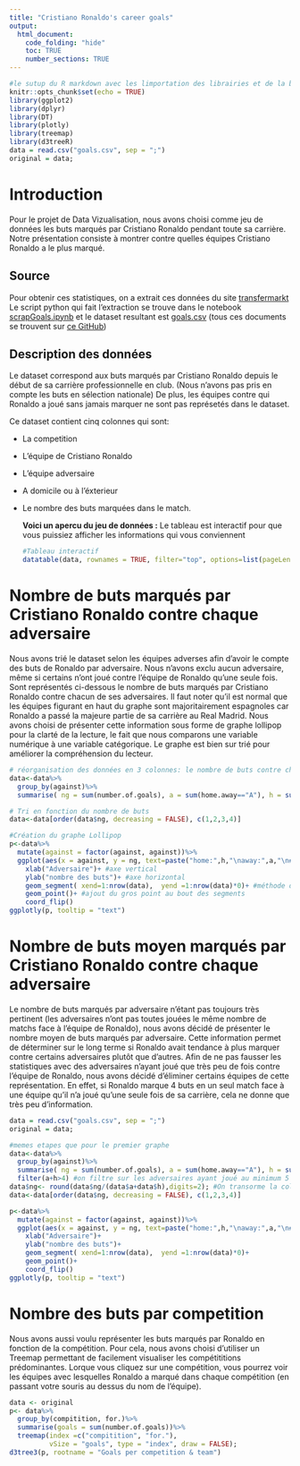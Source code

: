 ```yaml
---
title: "Cristiano Ronaldo's career goals"
output: 
  html_document:
    code_folding: "hide"
    toc: TRUE
    number_sections: TRUE
---
```


```r
#le sutup du R markdown avec les limportation des librairies et de la base de données
knitr::opts_chunk$set(echo = TRUE)
library(ggplot2)
library(dplyr)
library(DT)
library(plotly)
library(treemap)
library(d3treeR)
data = read.csv("goals.csv", sep = ";")
original = data;
```

# Introduction

  Pour le projet de Data Vizualisation, nous avons choisi comme jeu de données les buts marqués par Cristiano Ronaldo pendant toute sa carrière. Notre présentation consiste à montrer contre quelles équipes Cristiano Ronaldo a le plus marqué. 

## Source

Pour obtenir ces statistiques, on a extrait ces données du site [transfermarkt](https://www.transfermarkt.com/cristiano-ronaldo/alletore/spieler/8198/saison//verein/0/liga/0/wettbewerb//pos/0/trainer_id/0/minute/0/torart/0)
Le script python qui fait l'extraction se trouve dans le notebook [scrapGoals.ipynb](#) et le dataset resultant est [goals.csv](#) (tous ces documents se trouvent sur [ce GitHub](https://github.com/bigabdoo7/R-project))

## Description des données 

Le dataset correspond aux buts marqués par Cristiano Ronaldo depuis le début de sa carrière professionnelle en club. (Nous n'avons pas pris en compte les buts en sélection nationale)
De plus, les équipes contre qui Ronaldo a joué sans jamais marquer ne sont pas représetés dans le dataset.

Ce dataset contient cinq colonnes qui sont:

* La competition

* L'équipe de Cristiano Ronaldo

* L'équipe adversaire

* A domicile ou à l'éxterieur

* Le nombre des buts marquées dans le match.

  **Voici un apercu du jeu de données :**
Le tableau est interactif pour que vous puissiez afficher les informations qui vous conviennent
```r
#Tableau interactif
datatable(data, rownames = TRUE, filter="top", options=list(pageLength = 5, scrollX=T))
```

# Nombre de buts marqués par Cristiano Ronaldo contre chaque adversaire

Nous avons trié le dataset selon les équipes adverses afin d'avoir le compte des buts de Ronaldo par adversaire. Nous n'avons exclu aucun adversaire, même si certains n'ont joué contre l'équipe de Ronaldo qu'une seule fois. 
Sont représentés ci-dessous le nombre de buts marqués par Cristiano Ronaldo contre chacun de ses adversaires.
Il faut noter qu'il est normal que les équipes figurant en haut du graphe sont majoritairement espagnoles car Ronaldo a passé la majeure partie de sa carrière au Real Madrid.
Nous avons choisi de présenter cette information sous forme de graphe lollipop pour la clarté de la lecture, le fait que nous comparons une variable numérique à une variable catégorique. Le graphe est bien sur trié pour améliorer la compréhension du lecteur.


```r
# réorganisation des données en 3 colonnes: le nombre de buts contre chaque équipe, le nombre de matchs à domicile et le nombre de matchs à l'extérieur. 
data<-data%>%
  group_by(against)%>%
  summarise( ng = sum(number.of.goals), a = sum(home.away=="A"), h = sum(home.away=="H") )

# Tri en fonction du nombre de buts
data<-data[order(data$ng, decreasing = FALSE), c(1,2,3,4)]

#Création du graphe Lollipop
p<-data%>%
  mutate(against = factor(against, against))%>%
  ggplot(aes(x = against, y = ng, text=paste("home:",h,"\naway:",a,"\n#goals:",ng), sort = FALSE))+
    xlab("Adversaire")+ #axe vertical
    ylab("nombre des buts")+ #axe horizontal
    geom_segment( xend=1:nrow(data),  yend =1:nrow(data)*0)+ #méthode de contruction du lollipop
    geom_point()+ #ajout du gros point au bout des segments
    coord_flip() 
ggplotly(p, tooltip = "text")
```

# Nombre de buts moyen marqués par Cristiano Ronaldo contre chaque adversaire

Le nombre de buts marqués par adversaire n'étant pas toujours très pertinent (les adversaires n'ont pas toutes jouées le même nombre de matchs face à l'équipe de Ronaldo), nous avons décidé de présenter le nombre moyen de buts marqués par adversaire. Cette information permet de déterminer sur le long terme si Ronaldo avait tendance à plus marquer contre certains adversaires plutôt que d'autres. 
Afin de ne pas fausser les statistiques avec des adversaires n'ayant joué que très peu de fois contre l'équipe de Ronaldo, nous avons décidé d'éliminer certains équipes de cette représentation. En effet, si Ronaldo marque 4 buts en un seul match face à une équipe qu'il n'a joué qu'une seule fois de sa carrière, cela ne donne que très peu d'information. 

```r
data = read.csv("goals.csv", sep = ";")
original = data;

#memes etapes que pour le premier graphe
data<-data%>%
  group_by(against)%>%
  summarise( ng = sum(number.of.goals), a = sum(home.away=="A"), h = sum(home.away=="H")) %>%
  filter(a+h>4) #on filtre sur les adversaires ayant joué au minimum 5 fois contre Ronaldo
data$ng<- round(data$ng/(data$a+data$h),digits=2); #On transorme la colonne nombre de buts marqués en colonne moyenne des buts marqués
data<-data[order(data$ng, decreasing = FALSE), c(1,2,3,4)]

p<-data%>%
  mutate(against = factor(against, against))%>%
  ggplot(aes(x = against, y = ng, text=paste("home:",h,"\naway:",a,"\n#goals:",ng), sort = FALSE))+
    xlab("Adversaire")+
    ylab("nombre des buts")+
    geom_segment( xend=1:nrow(data),  yend =1:nrow(data)*0)+
    geom_point()+
    coord_flip()
ggplotly(p, tooltip = "text")
```

# Nombre des buts par competition

Nous avons aussi voulu représenter les buts marqués par Ronaldo en fonction de la compétition. Pour cela, nous avons choisi d'utiliser un Treemap permettant de facilement visualiser les compétititions prédominantes. 
Lorque vous cliquez sur une compétition, vous pourrez voir les équipes avec lesquelles Ronaldo a marqué dans chaque compétition (en passant votre souris au dessus du nom de l'équipe).

```r
data <- original
p<- data%>%
  group_by(compitition, for.)%>%
  summarise(goals = sum(number.of.goals))%>%
  treemap(index =c("compitition", "for."),
          vSize = "goals", type = "index", draw = FALSE);
d3tree3(p, rootname = "Goals per competition & team")
```

